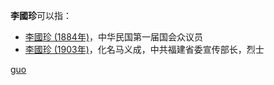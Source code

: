 '''李國珍'''可以指：
* [[李國珍_(1884年)|李國珍 (1884年)]]，中华民国第一届国会众议员
* [[李國珍_(1903年)|李國珍 (1903年)]]，化名马义成，中共福建省委宣传部长，烈士

{{disambig}}

[[Category:三字李姓人名消歧义|guo]]